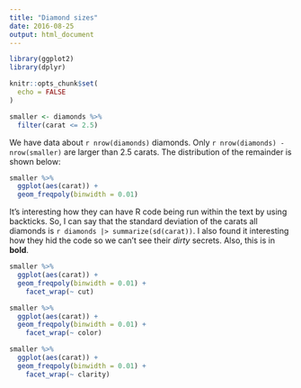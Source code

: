 ---
title: "Diamond sizes"
date: 2016-08-25
output: html_document
---

```{r setup, include = FALSE}
library(ggplot2)
library(dplyr)

knitr::opts_chunk$set(
  echo = FALSE
)

smaller <- diamonds %>% 
  filter(carat <= 2.5)
```

We have data about `r nrow(diamonds)` diamonds. Only 
`r nrow(diamonds) - nrow(smaller)` are larger than
2.5 carats. The distribution of the remainder is shown
below:

```{r, echo = FALSE}
smaller %>% 
  ggplot(aes(carat)) + 
  geom_freqpoly(binwidth = 0.01)
```

It's interesting how they can have R code being run within the text by using backticks. So, I can say that the standard deviation of the carats all diamonds is `r diamonds |> summarize(sd(carat))`. I also found it interesting how they hid the code so we can't see their _dirty_ secrets. Also, this is in **bold**.

```{r}
smaller %>% 
  ggplot(aes(carat)) + 
  geom_freqpoly(binwidth = 0.01) +
    facet_wrap(~ cut)

smaller %>% 
  ggplot(aes(carat)) + 
  geom_freqpoly(binwidth = 0.01) +
    facet_wrap(~ color)

smaller %>% 
  ggplot(aes(carat)) + 
  geom_freqpoly(binwidth = 0.01) +
    facet_wrap(~ clarity)
```

